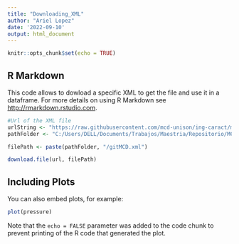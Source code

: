 ```yaml
---
title: "Downloading_XML"
author: "Ariel Lopez"
date: '2022-09-10'
output: html_document
---
```


```r
knitr::opts_chunk$set(echo = TRUE)
```

## R Markdown

This code allows to dowload a specific XML to get the file and use it in a dataframe.
For more details on using R Markdown see <http://rmarkdown.rstudio.com>.



```r
#Url of the XML file
urlString <- "https://raw.githubusercontent.com/mcd-unison/ing-caract/main/ejemplos/integracion/ejemplos/wikipedia-poetas.xml"
pathFolder <- "C:/Users/DELL/Documents/Trabajos/Maestria/Repositorio/MCD_UNISON_MyJourny/Ingenieria_de_Caracteristicas/2_Download_XML"

filePath <- paste(pathFolder, "/gitMCD.xml")

download.file(url, filePath)


```

## Including Plots

You can also embed plots, for example:

```r
plot(pressure)
```

Note that the `echo = FALSE` parameter was added to the code chunk to prevent printing of the R code that generated the plot.
